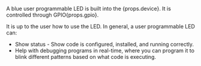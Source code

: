 <span>A blue user programmable LED is built into the {props.device}. It is controlled through GPIO{props.gpio}.</span>

<!-- TODO: figure out how to make a newline here (currently rendered on same line as above)-->
It is up to the user how to use the LED. In general, a user programmable LED can:

- Show status - Show code is configured, installed, and running correctly.
- Help with debugging programs in real-time, where you can program it to blink different patterns based on what code is executing.